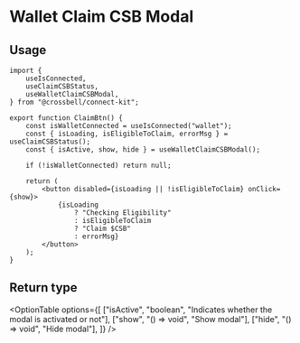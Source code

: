 
# Wallet Claim CSB Modal

<div className="my-8">
	<WalletClaimCSBExample />
</div>

## Usage

```tsx copy
import {
	useIsConnected,
	useClaimCSBStatus,
	useWalletClaimCSBModal,
} from "@crossbell/connect-kit";

export function ClaimBtn() {
	const isWalletConnected = useIsConnected("wallet");
	const { isLoading, isEligibleToClaim, errorMsg } = useClaimCSBStatus();
	const { isActive, show, hide } = useWalletClaimCSBModal();

	if (!isWalletConnected) return null;

	return (
		<button disabled={isLoading || !isEligibleToClaim} onClick={show}>
			{isLoading
				? "Checking Eligibility"
				: isEligibleToClaim
				? "Claim $CSB"
				: errorMsg}
		</button>
	);
}
```

## Return type

<OptionTable
	options={[
		["isActive", "boolean", "Indicates whether the modal is activated or not"],
		["show", "() => void", "Show modal"],
		["hide", "() => void", "Hide modal"],
	]}
/>
